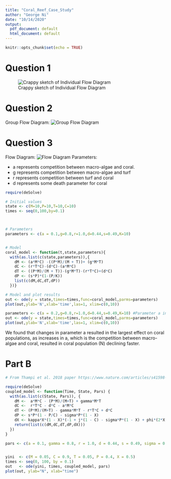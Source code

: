 ```yaml
---
title: "Coral_Reef_Case_Study"
author: "George Ni"
date: "10/14/2020"
output:
  pdf_document: default
  html_document: default
---
```


```r
knitr::opts_chunk$set(echo = TRUE)
```
# Question 1
![Crappy sketch of Individual Flow Diagram](Individual_Flow_Diagram.png)





# Question 2
Group Flow Diagram: 
![Group Flow Diagram](SES Coral Flow Chart.jpeg)





# Question 3
Flow Diagram: 
![Flow Diagram](Blank diagram.jpeg)
Parameters: 

* a represents competition between macro-algae and coral. 
* g represents competition between macro-algae and turf
* r represents competition between turf and coral
* d represents some death parameter for coral 




```r
require(deSolve)

# Initial values
state <- c(M=10,P=10,T=10,C=10)
times <- seq(0,100,by=0.1)



# Parameters
parameters <- c(a = 0.1,g=0.8,r=1.0,d=0.44,s=0.49,K=10)


# Model
coral_model <- function(t,state,parameters){
  with(as.list(c(state,parameters)),{
    dM <- (a*M*C) -((P*M)/(M + T))+ (g*M*T)
    dC <- (r*T*C)-(d*C)-(a*M*C)
    dT <- ((P*M)/(M + T))-(g*M*T)-(r*T*C)+(d*C)
    dP <- (s*P)*(1-(P/K))
    list(c(dM,dC,dT,dP))   
  })}
```



```r
# Model and plot results
out <- ode(y = state,times=times,func=coral_model,parms=parameters)
plot(out,ylab='N',xlab='time',las=1, xlim=c(0,10))
```



```r
parameters <- c(a = 0.2,g=0.8,r=1.0,d=0.44,s=0.49,K=10) #Parameter a increased by .1
out <- ode(y = state,times=times,func=coral_model,parms=parameters)
plot(out,ylab='N',xlab='time',las=1, xlim=c(0,10))

```

We found that changes in parameter a resulted in the largest effect on coral populations, as increases in a, which is the competition between macro-algae and coral, resulted in coral population (N) declining faster. 


# Part B

```r

# From Thampi et al. 2018 paper https://www.nature.com/articles/s41598-018-20341-0#Sec6

require(deSolve)
coupled_model <- function(Time, State, Pars) {
  with(as.list(c(State, Pars)), {
    dM <-  a*M*C - (P*M)/(M+T) + gamma*M*T
    dC <-  r*T*C - d*C - a*M*C
    dT <- (P*M)/(M+T) - gamma*M*T - r*T*C + d*C
    dP <- s*P*(1 - P/C) - sigma*P*(1 - X)
    dX <- kappa*X*(1 - X)*(-1 + j*(1 - C) - sigma*P*(1 - X) + phi*(2*X - 1))
    return(list(c(dM,dC,dT,dP,dX)))  
  })
}

pars <- c(a = 0.1, gamma = 0.8, r = 1.0, d = 0.44, s = 0.49, sigma = 0.5, kappa= 1.014, j=1.68, sigma = 0.5, phi = 0.2)


yini  <- c(M = 0.05, C = 0.9, T = 0.05, P = 0.4, X = 0.5)
times <- seq(0, 100, by = 0.1)
out   <- ode(yini, times, coupled_model, pars)
plot(out, ylab="N", xlab="time")
```
